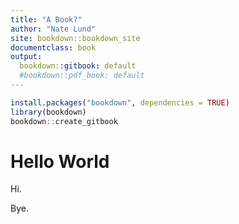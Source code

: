 ```yaml
---
title: "A Book?"
author: "Nate Lund"
site: bookdown::bookdown_site
documentclass: book
output:
  bookdown::gitbook: default
  #bookdown::pdf_book: default
---
```


```r
install.packages("bookdown", dependencies = TRUE)
library(bookdown)
bookdown::create_gitbook
```

# Hello World

Hi.

Bye.

<!-- If you need PDF output, uncomment bookdown::pdf_book above in YAML. You will need a LaTeX installation, e.g., https://yihui.name/tinytex/ -->
